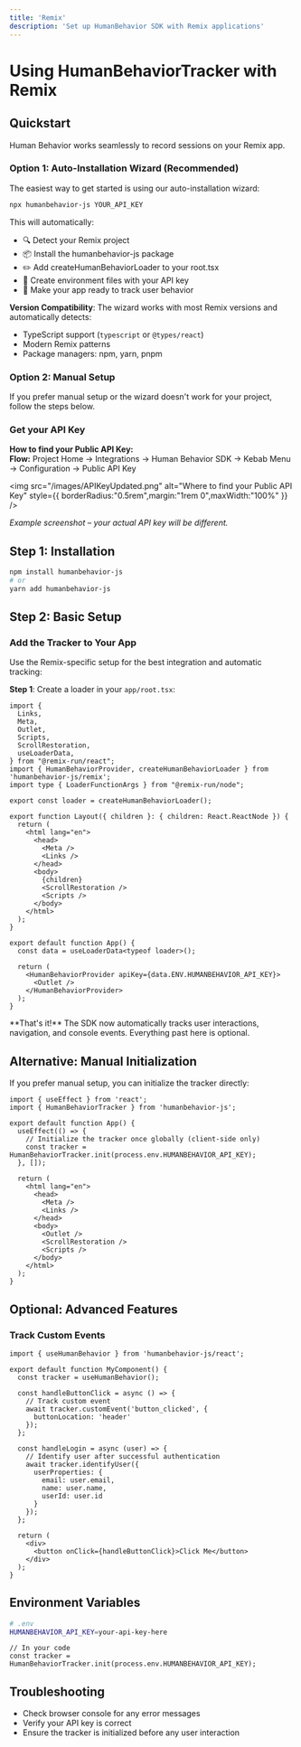 ```yaml
---
title: 'Remix'
description: 'Set up HumanBehavior SDK with Remix applications'
---
```


# Using HumanBehaviorTracker with Remix

## Quickstart

Human Behavior works seamlessly to record sessions on your Remix app.

### Option 1: Auto-Installation Wizard (Recommended)

The easiest way to get started is using our auto-installation wizard:

```bash
npx humanbehavior-js YOUR_API_KEY
```

This will automatically:
- 🔍 Detect your Remix project
- 📦 Install the humanbehavior-js package
- ✏️ Add createHumanBehaviorLoader to your root.tsx
- 🔧 Create environment files with your API key
- 🚀 Make your app ready to track user behavior

**Version Compatibility**: The wizard works with most Remix versions and automatically detects:
- TypeScript support (`typescript` or `@types/react`)
- Modern Remix patterns
- Package managers: npm, yarn, pnpm

### Option 2: Manual Setup

If you prefer manual setup or the wizard doesn't work for your project, follow the steps below.

### Get your API Key

<Info>
  <strong>How to find your Public API Key:</strong><br/>
  <b>Flow:</b> Project Home → Integrations → Human Behavior SDK → Kebab Menu → Configuration → Public API Key
</Info>

<img
  src="/images/APIKeyUpdated.png"
  alt="Where to find your Public API Key"
  style={{ borderRadius:"0.5rem",margin:"1rem 0",maxWidth:"100%" }}
/>

<p style={{ fontSize: '0.95em', color: '#888', marginTop: '-0.5rem', marginBottom: '1.5rem' }}><em>Example screenshot – your actual API key will be different.</em></p>

## Step 1: Installation

```bash
npm install humanbehavior-js
# or
yarn add humanbehavior-js
```

## Step 2: Basic Setup

### Add the Tracker to Your App

Use the Remix-specific setup for the best integration and automatic tracking:

**Step 1**: Create a loader in your `app/root.tsx`:

```tsx
import {
  Links,
  Meta,
  Outlet,
  Scripts,
  ScrollRestoration,
  useLoaderData,
} from "@remix-run/react";
import { HumanBehaviorProvider, createHumanBehaviorLoader } from 'humanbehavior-js/remix';
import type { LoaderFunctionArgs } from "@remix-run/node";

export const loader = createHumanBehaviorLoader();

export function Layout({ children }: { children: React.ReactNode }) {
  return (
    <html lang="en">
      <head>
        <Meta />
        <Links />
      </head>
      <body>
        {children}
        <ScrollRestoration />
        <Scripts />
      </body>
    </html>
  );
}

export default function App() {
  const data = useLoaderData<typeof loader>();
  
  return (
    <HumanBehaviorProvider apiKey={data.ENV.HUMANBEHAVIOR_API_KEY}>
      <Outlet />
    </HumanBehaviorProvider>
  );
}
```

<Note>
  **That's it!** The SDK now automatically tracks user interactions, navigation, and console events. Everything past here is optional.
</Note>

## Alternative: Manual Initialization

If you prefer manual setup, you can initialize the tracker directly:

```tsx
import { useEffect } from 'react';
import { HumanBehaviorTracker } from 'humanbehavior-js';

export default function App() {
  useEffect(() => {
    // Initialize the tracker once globally (client-side only)
    const tracker = HumanBehaviorTracker.init(process.env.HUMANBEHAVIOR_API_KEY);
  }, []);

  return (
    <html lang="en">
      <head>
        <Meta />
        <Links />
      </head>
      <body>
        <Outlet />
        <ScrollRestoration />
        <Scripts />
      </body>
    </html>
  );
}
```

## Optional: Advanced Features

### Track Custom Events

```tsx
import { useHumanBehavior } from 'humanbehavior-js/react';

export default function MyComponent() {
  const tracker = useHumanBehavior();

  const handleButtonClick = async () => {
    // Track custom event
    await tracker.customEvent('button_clicked', {
      buttonLocation: 'header'
    });
  };

  const handleLogin = async (user) => {
    // Identify user after successful authentication
    await tracker.identifyUser({
      userProperties: {
        email: user.email,
        name: user.name,
        userId: user.id
      }
    });
  };

  return (
    <div>
      <button onClick={handleButtonClick}>Click Me</button>
    </div>
  );
}
```

## Environment Variables

```bash
# .env
HUMANBEHAVIOR_API_KEY=your-api-key-here
```

```tsx
// In your code
const tracker = HumanBehaviorTracker.init(process.env.HUMANBEHAVIOR_API_KEY);
```

## Troubleshooting

- Check browser console for any error messages
- Verify your API key is correct
- Ensure the tracker is initialized before any user interaction 